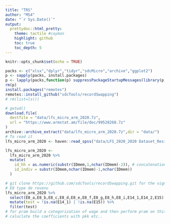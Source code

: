 ```yaml
---
title: "TRS"
author: "MS4"
date: "`r Sys.Date()`"
output:
  prettydoc::html_pretty:
    theme: tactile #cayman
    highlight: github
    toc: true
    toc_depth: 5
---
```


```r
knitr::opts_chunk$set(echo = TRUE)
```


```r
packs <- c("xlsx","dplyr","tidyr","sdcMicro","archive","ggplot2")
p <- sapply(packs, install.packages)
p <- lapply(packs,function(p) suppressPackageStartupMessages(library(p,character.only = TRUE)))
rm(p)
install.packages("remotes")
remotes::install_github("sdcTools/recordSwapping")
# rm(list=ls())
```
```r
# getwd()
download.file(
  destfile = "data/lfs_micro_arm_2020.7z",
  url = "https://www.armstat.am/file/doc/99528268.7z"
)
archive::archive_extract("data/lfs_micro_arm_2020.7z",dir = "data/")
# To read it 
lfs_micro_arm_2020 <- haven::read_spss("data/LFS_2020_2020 Dataset_Residents.sav")

lfs_micro_arm_2020 <-
  lfs_micro_arm_2020 %>% 
  mutate(
    id_hh = as.numeric(substr(IDmem,1,nchar(IDmem)-2)), # concatenation of month + questionnaire_num
    id_indiv = substr(IDmem,nchar(IDmem)-1,nchar(IDmem))
  ) 
```

```r
# git clone https://github.com/sdcTools/recordSwapping.git for the vignettes
# E8 type de revenu
lfs_micro_arm_2020 %>% 
  select(E8_a,E8_b,E8_c,E8_d,E8_e,E8_f,E8_g,E8_h,E8_i,E14_1,E14_2,E15) %>% 
  mutate(test = !is.na(E14_1) | !is.na(E15)) %>% 
  filter(test)
# for pram build a categorization of wage and then perform pram on this method
# caluclate the coefficients with pkk etc..
```